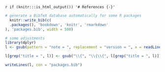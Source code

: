 `r if (knitr:::is_html_output()) '# References {-}'`

```{r include=FALSE}
# generate a BibTeX database automatically for some R packages
  knitr::write_bib(c(
  .packages(), 'bookdown', 'knitr', 'rmarkdown'
), 'packages.bib', width = 500)

# some adjustments
library(dplyr)
l <- gsub(pattern = "note = ", replacement = "version = ", x = readLines("packages.bib")) %>% gsub(pattern = "R package version ", replacement = "")

l[grep("title = ", l)] <- gsub("\\{", "\\{\\{", l[grep("title = ", l)]) %>% gsub(pattern = "\\}", replacement = "\\}\\}")

writeLines(l, con = "packages.bib")
```

